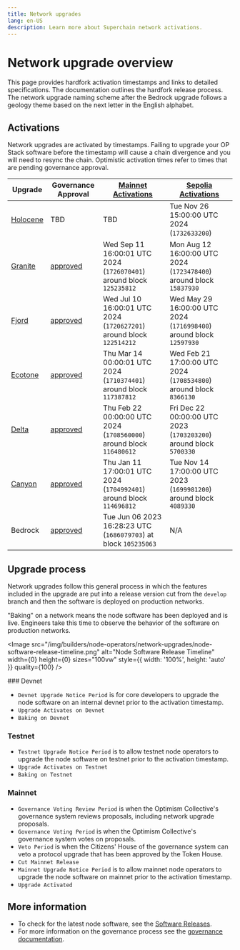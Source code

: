 ```yaml
---
title: Network upgrades
lang: en-US
description: Learn more about Superchain network activations.
---
```



# Network upgrade overview

This page provides hardfork activation timestamps and links to detailed specifications.
The documentation outlines the hardfork release process.
The network upgrade naming scheme after the Bedrock upgrade follows a geology theme based on the next letter in the English alphabet.

## Activations

Network upgrades are activated by timestamps. Failing to upgrade your OP Stack software before the timestamp will cause a chain divergence and you will need to resync the chain. Optimistic activation times refer to times that are pending governance approval.

| Upgrade                                                               | Governance Approval                                                                        | [Mainnet Activations](https://github.com/ethereum-optimism/superchain-registry/blob/main/superchain/configs/mainnet/superchain.toml) | [Sepolia Activations](https://github.com/ethereum-optimism/superchain-registry/blob/main/superchain/configs/sepolia/superchain.toml) |
| --------------------------------------------------------------------- | ------------------------------------------------------------------------------------------ | ------------------------------------------------------------------------------------------------------------------------------------ | ------------------------------------------------------------------------------------------------------------------------------------ |
| [Holocene](https://specs.optimism.io/protocol/holocene/overview.html) | TBD                                                                                        | TBD                                                                                                                                  | Tue Nov 26 15:00:00 UTC 2024 (`1732633200`)                                                                                          |
| [Granite](https://specs.optimism.io/protocol/granite/overview.html)   | [approved](https://gov.optimism.io/t/upgrade-proposal-10-granite-network-upgrade/8733)     | Wed Sep 11 16:00:01 UTC 2024 (`1726070401`) around block `125235812`                                                                 | Mon Aug 12 16:00:00 UTC 2024 (`1723478400`) around block `15837930`                                                                  |
| [Fjord](https://specs.optimism.io/protocol/fjord/overview.html)       | [approved](https://gov.optimism.io/t/upgrade-proposal-9-fjord-network-upgrade/8236)        | Wed Jul 10 16:00:01 UTC 2024 (`1720627201`) around block `122514212`                                                                 | Wed May 29 16:00:00 UTC 2024 (`1716998400`) around block `12597930`                                                                  |
| [Ecotone](https://specs.optimism.io/protocol/ecotone/overview.html)   | [approved](https://gov.optimism.io/t/upgrade-proposal-5-ecotone-network-upgrade/7669)      | Thu Mar 14 00:00:01 UTC 2024 (`1710374401`) around block `117387812`                                                                 | Wed Feb 21 17:00:00 UTC 2024 (`1708534800`) around block `8366130`                                                                   |
| [Delta](https://specs.optimism.io/protocol/delta/overview.html)       | [approved](https://gov.optimism.io/t/final-upgrade-proposal-3-delta-network-upgrade/7310)  | Thu Feb 22 00:00:00 UTC 2024 (`1708560000`) around block `116480612`                                                                 | Fri Dec 22 00:00:00 UTC 2023 (`1703203200`) around block `5700330`                                                                   |
| [Canyon](https://specs.optimism.io/protocol/canyon/overview.html)     | [approved](https://gov.optimism.io/t/final-upgrade-proposal-2-canyon-network-upgrade/7088) | Thu Jan 11 17:00:01 UTC 2024 (`1704992401`) around block `114696812`                                                                 | Tue Nov 14 17:00:00 UTC 2023 (`1699981200`) around block `4089330`                                                                   |
| Bedrock                                                               | [approved](https://gov.optimism.io/t/final-upgrade-1-bedrock-protocol-upgrade-v2/5548)     | Tue Jun 06 2023 16:28:23 UTC (`1686079703`) at block `105235063`                                                                     | N/A                                                                                                                                  |

## Upgrade process

Network upgrades follow this general process in which the features included in
the upgrade are put into a release version cut from the `develop` branch and
then the software is deployed on production networks.

<Callout type="info">
  "Baking" on a network means the node software has been deployed and is live.
  Engineers take this time to observe the behavior of the software on
  production networks.
</Callout>

<Image src="/img/builders/node-operators/network-upgrades/node-software-release-timeline.png" alt="Node Software Release Timeline" width={0} height={0} sizes="100vw" style={{ width: '100%', height: 'auto' }} quality={100} />

<Steps>
  ### Devnet

  *   `Devnet Upgrade Notice Period` is for core developers to upgrade the
      node software on an internal devnet prior to the activation timestamp.
  *   `Upgrade Activates on Devnet`
  *   `Baking on Devnet`

  ### Testnet

  *   `Testnet Upgrade Notice Period` is to allow testnet node operators to
      upgrade the node software on testnet prior to the activation timestamp.
  *   `Upgrade Activates on Testnet`
  *   `Baking on Testnet`

  ### Mainnet

  *   `Governance Voting Review Period` is when the Optimism Collective's
      governance system reviews proposals, including network upgrade proposals.
  *   `Governance Voting Period` is when the Optimism Collective's governance
      system votes on proposals.
  *   `Veto Period` is when the Citizens' House of the governance system can
      veto a protocol upgrade that has been approved by the Token House.
  *   `Cut Mainnet Release`
  *   `Mainnet Upgrade Notice Period` is to allow mainnet node operators to
      upgrade the node software on mainnet prior to the activation timestamp.
  *   `Upgrade Activated`
</Steps>

## More information

*   To check for the latest node software, see the [Software Releases](/builders/node-operators/releases).
*   For more information on the governance process see the [governance documentation](https://community.optimism.io/docs/governance/).